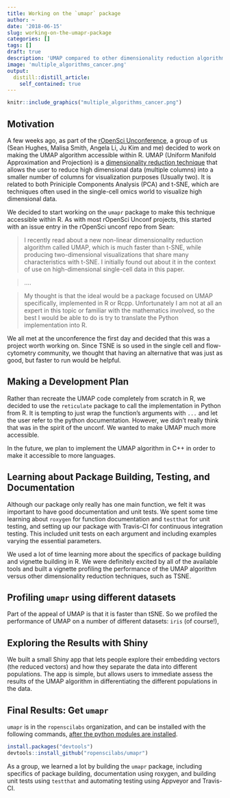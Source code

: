 ```yaml
---
title: Working on the `umapr` package
author: ~
date: '2018-06-15'
slug: working-on-the-umapr-package
categories: []
tags: []
draft: true
description: 'UMAP compared to other dimensionality reduction algorithms'
image: 'multiple_algorithms_cancer.png'
output:
  distill::distill_article:
    self_contained: true
---
```


```r
knitr::include_graphics("multiple_algorithms_cancer.png")
```

## Motivation

A few weeks ago, as part of the [rOpenSci Unconference](), a group of us (Sean Hughes, Malisa Smith, Angela Li, Ju Kim and me) decided to work on making the UMAP algorithm accessible within R. UMAP (Uniform Manifold Approximation and Projection) is a [dimensionality reduction technique]() that allows the user to reduce high dimensional data (multiple columns) into a smaller number of columns for visualization purposes (Usually two). It is related to both Priniciple Components Analysis (PCA) and t-SNE, which are techniques often used in the single-cell omics world to visualize high dimensional data. 

We decided to start working on the `umapr` package to make this technique accessible within R. As with most rOpenSci Unconf projects, this started with an issue entry in the rOpenSci unconf repo from Sean:

> I recently read about a new non-linear dimensionality reduction algorithm called UMAP, which is much faster than t-SNE, while producing two-dimensional visualizations that share many characteristics with t-SNE. I initially found out about it in the context of use on high-dimensional single-cell data in this paper.

> ....

>My thought is that the ideal would be a package focused on UMAP specifically, implemented in R or Rcpp. Unfortunately I am not at all an expert in this topic or familiar with the mathematics involved, so the best I would be able to do is try to translate the Python implementation into R.

We all met at the unconference the first day and decided that this was a project worth working on. Since TSNE is so used in the single cell and flow-cytometry community, we thought that having an alternative that was just as good, but faster to run would be helpful.

## Making a Development Plan

Rather than recreate the UMAP code completely from scratch in R, we decided to use the `reticulate` package to call the implementation in Python from R. It is tempting to just wrap the function's arguments with `...` and let the user refer to the python documentation. However, we didn't really think that was in the spirit of the unconf. We wanted to make UMAP much more accessible.

In the future, we plan to implement the UMAP algorithm in C++ in order to make it accessible to more languages.

## Learning about Package Building, Testing, and Documentation

Although our package only really has one main function, we felt it was important to have good documentation and unit tests. We spent some time learning about `roxygen` for function documentation and `testthat` for unit testing, and setting up our package with Travis-CI for continuous integration testing. This included unit tests on each argument and including examples varying the essential parameters. 

We used a lot of time learning more about the specifics of package building and vignette building in R. We were definitely excited by all of the available tools and built a vignette profiling the performance of the UMAP algorithm versus other dimensionality reduction techniques, such as TSNE. 

## Profiling `umapr` using different datasets

Part of the appeal of UMAP is that it is faster than tSNE. So we profiled the performance of UMAP on a number of different datasets: `iris` (of course!), 

## Exploring the Results with Shiny

We built a small Shiny app that lets people explore their embedding vectors (the reduced vectors) and how they separate the data into different populations. The app is simple, but allows users to immediate assess the results of the UMAP algorithm in differentiating the different populations in the data. 

## Final Results: Get `umapr`

`umapr` is in the `ropenscilabs` organization, and can be installed with the following commands, [after the python modules are installed](https://github.com/lmcinnes/umap#installing).

```r
install.packages("devtools")
devtools::install_github("ropenscilabs/umapr")
```

As a group, we learned a lot by building the `umapr` package, including specifics of package building, documentation using roxygen, and building unit tests using `testthat` and automating testing using Appveyor and Travis-CI. 




